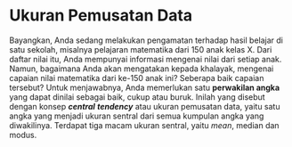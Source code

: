 # Ukuran Pemusatan Data  {#sec-sentral}

Bayangkan, Anda sedang melakukan pengamatan terhadap hasil belajar di satu sekolah, misalnya pelajaran matematika dari 150 anak kelas X. Dari daftar nilai itu, Anda mempunyai informasi mengenai nilai dari setiap anak. Namun, bagaimana Anda akan mengatakan kepada khalayak, mengenai capaian nilai matematika dari ke-150 anak ini? Seberapa baik capaian tersebut? Untuk menjawabnya, Anda memerlukan satu **perwakilan angka** yang dapat dinilai sebagai baik, cukup atau buruk. Inilah yang disebut dengan konsep ***central*** ***tendency*** atau ukuran pemusatan data, yaitu satu angka yang menjadi ukuran sentral dari semua kumpulan angka yang diwakilinya. Terdapat tiga macam ukuran sentral, yaitu *mean*, median dan modus.

